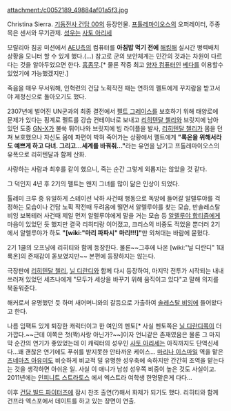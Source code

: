 attachment:/c0052189_49884af01a5f3.jpg

Christina Sierra. [[기동전사 건담 00]]의 등장인물. [[프톨레마이오스]]의 오퍼레이터, 주종목은 센서와 무기관제. [[성우]]는 [[사토 아리세]]

모랄리아 침공 미션에서 [[AEU]]측의 컴퓨터를 '''아침밥 먹기 전에''' [[해킹]]해 실시간 병력배치상황을 모니터 할 수 있게 했다.(…) 참고로 군의 보안체계는 민간의 것과는 차원이 다르다는 것을 알아두었으면 한다. [[흠좀무]].[* 물론 작중 최고 [[양자 컴퓨터]]인 [[베다]]를 이용할수 있었기에 가능했겠지만.]

죽음을 매우 무서워해, 인혁련의 건담 노획작전 때는 연하의 펠트에게 꾸지람을 받고서야 제정신으로 돌아오기도 했다. 

2307년에 벌어진 UN군과의 최종 결전에서 [[펠트 그레이스]]를 보호하기 위해 태양로에 문제가 있다는 핑계로 펠트를 강습 컨테이너로 보내고 [[리히텐달 첼리]]와 브릿지에 남아 있던 도중 [[GN-X]]가 불쑥 튀어나와 브릿지에 빔 라이플을 발사, [[리히텐달 첼리]]가 몸을 던져 보호했으나 자신도 몸에 파편이 박혀 죽어가는 상황에서 펠트에게 '''"록온을 위해서라도 예쁘게 하고 다녀. 그리고...세계를 바꿔줘..."'''라는 유언을 남기고 프톨레마이오스의 유폭으로 리히텐달과 함께 산화.

사랑하는 사람과 최후를 같이 했으니, 죽는 순간 그렇게 외롭지는 않았을 것 같다.

그 덕인지 4년 후 2기의 펠트는 왠지 그녀를 많이 닮은 인상이 되었다.

톨레미 크루 중 유일하게 스테이션 낙하 사건때 행동으로 독방에 들어갈 알렐루야를 걱정하는 모습이나 건담 노획 작전때 두려움에 떨면서 알렐루야를 찾는 모습, 반솔레스탈 비잉 보복테러 사건때 제일 먼저 알렐루야에게 말을 거는 모습 등 [[알렐루야 합티즘]]에게 마음이 있었던 듯 했지만 결국 리히티랑 이어졌고, 크리스의 비중도 적었을 뿐더러 2기에서 알렐루야가 하도 '''"[wiki:"마리 파파시" 마리!!!]"'''만 외쳐대는 바람에 묻혔다.

2기 1쿨의 오프닝에 리히티와 함께 등장한다. 물론~~그후에 나온 [wiki:"닐 디란디" 1대 록온]의 존재감이 돋보였지만~~ 본편에 등장하지는 않는다.

극장판에 [[리히텐달 첼리]], [[닐 디란디]]와 함께 다시 등장하여, 마지막 전투가 시작되는 내내 쓰러져 있었던 세츠나에게 "모두가 세상을 바꾸기 위해 움직이고 있다"고 말해 의지를 북돋워준다.

해커로서 유명했던 듯 하며 새어머니와의 갈등으로 가출하여 [[솔레스탈 비잉]]에 들어왔다고 한다.

나름 임팩트 있게 퇴장한 캐릭터이고 한 여인의 멘토[* 사실 멘토쪽은 [[닐 디란디]]쪽이 더 가깝다.~~근데 이쪽은 첫(짝)사랑 아닌가?~~]이자 언니같은 존재였음은 물론 그 마지막 순간의 연기가 좋았었는데 이 캐릭터의 성우인 [[사토 아리세]]는 아직까지도 단역신세다...꽤 괜찮은 연기에도 푸쉬를 받지못한 안타까운 케이스... [[마리나 이스마일]] 역을 맡은 [[츠네마츠 아유미]]도 비슷하게 비교적 덜 유명한 성우축에 속하지만 간간히 조역을 맡는다는 것을 생각하면 아쉬운 일. 사실 이 애니가 남성 성우쪽 비중이 높은 것도 사실이고. 2011년에는 [[인피니트 스트라토스]] 에서 엑스트라 여학생 한명맡은게 다다...

이후 [[건담 빌드 파이터즈]]에 잠시 찬조 출연(?)해서 화제가 되기도 했다. 리히티와 함께 건프라 엑스포에서 데이트를 하고 있는 장면이 연출.

